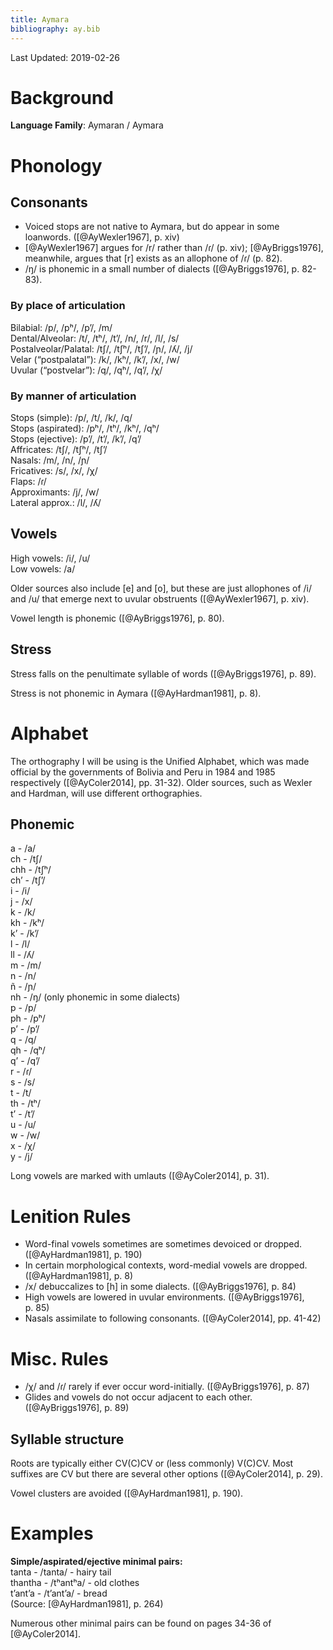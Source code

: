 ```yaml
---
title: Aymara
bibliography: ay.bib
---
```


Last Updated: 2019-02-26

# Background

**Language Family**: Aymaran / Aymara

# Phonology

## Consonants

* Voiced stops are not native to Aymara, but do appear in some loanwords. ([@AyWexler1967], p. xiv)
* [@AyWexler1967] argues for /r/ rather than /ɾ/ (p. xiv); [@AyBriggs1976], meanwhile, argues that [r] exists as an allophone of /ɾ/ (p. 82).
* /ŋ/ is phonemic in a small number of dialects ([@AyBriggs1976], p. 82-83).

### By place of articulation

Bilabial: /p/, /pʰ/, /pʼ/, /m/  
Dental/Alveolar: /t/, /tʰ/, /tʼ/, /n/, /r/, /l/, /s/  
Postalveolar/Palatal: /tʃ/, /tʃʰ/, /tʃʼ/, /ɲ/, /ʎ/, /j/  
Velar ("postpalatal"): /k/, /kʰ/, /kʼ/, /x/, /w/  
Uvular ("postvelar"): /q/, /qʰ/, /qʼ/, /χ/

### By manner of articulation

Stops (simple): /p/, /t/, /k/, /q/  
Stops (aspirated): /pʰ/, /tʰ/, /kʰ/, /qʰ/  
Stops (ejective): /pʼ/, /tʼ/, /kʼ/, /qʼ/  
Affricates: /tʃ/, /tʃʰ/, /tʃʼ/  
Nasals: /m/, /n/, /ɲ/  
Fricatives: /s/, /x/, /χ/  
Flaps: /ɾ/  
Approximants: /j/, /w/  
Lateral approx.: /l/, /ʎ/  

## Vowels

High vowels: /i/, /u/  
Low vowels: /a/

Older sources also include [e] and [o], but these are just allophones of /i/ and /u/ that emerge next to uvular obstruents ([@AyWexler1967], p. xiv).

Vowel length is phonemic ([@AyBriggs1976], p. 80).

## Stress

Stress falls on the penultimate syllable of words ([@AyBriggs1976], p. 89).

Stress is not phonemic in Aymara ([@AyHardman1981], p. 8).

# Alphabet

The orthography I will be using is the Unified Alphabet, which was made official by the governments of Bolivia and Peru in 1984 and 1985 respectively ([@AyColer2014], pp. 31-32). Older sources, such as Wexler and Hardman, will use different orthographies.

## Phonemic

a - /a/  
ch - /tʃ/  
chh - /tʃʰ/  
ch' - /tʃʼ/  
i - /i/  
j - /x/  
k - /k/  
kh - /kʰ/  
k' - /kʼ/  
l - /l/  
ll - /ʎ/  
m - /m/  
n - /n/  
ñ - /ɲ/  
nh - /ŋ/ (only phonemic in some dialects)  
p - /p/  
ph - /pʰ/  
p' - /pʼ/  
q - /q/  
qh - /qʰ/  
q' - /qʼ/  
r - /ɾ/  
s - /s/  
t - /t/  
th - /tʰ/  
t' - /tʼ/  
u - /u/  
w - /w/  
x - /χ/  
y - /j/  

Long vowels are marked with umlauts ([@AyColer2014], p. 31).

# Lenition Rules

* Word-final vowels sometimes are sometimes devoiced or dropped. ([@AyHardman1981], p. 190)
* In certain morphological contexts, word-medial vowels are dropped. ([@AyHardman1981], p. 8)
* /x/ debuccalizes to [h] in some dialects. ([@AyBriggs1976], p. 84)
* High vowels are lowered in uvular environments. ([@AyBriggs1976], p. 85)
* Nasals assimilate to following consonants. ([@AyColer2014], pp. 41-42)

# Misc. Rules

* /χ/ and /ɾ/ rarely if ever occur word-initially. ([@AyBriggs1976], p. 87)
* Glides and vowels do not occur adjacent to each other. ([@AyBriggs1976], p. 89)

## Syllable structure

Roots are typically either CV(C)CV or (less commonly) V(C)CV. Most suffixes are CV but there are several other options ([@AyColer2014], p. 29).

Vowel clusters are avoided ([@AyHardman1981], p. 190).

# Examples

**Simple/aspirated/ejective minimal pairs:**  
tanta - /tanta/ - hairy tail  
thantha - /tʰantʰa/ - old clothes  
t'ant'a - /tʼantʼa/ - bread  
(Source: [@AyHardman1981], p. 264)

Numerous other minimal pairs can be found on pages 34-36 of [@AyColer2014].
